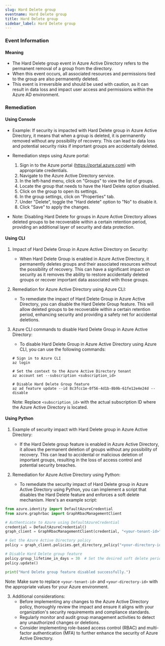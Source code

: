 ```yaml
--- 
slug: Hard Delete group
eventname: Hard Delete group
title: Hard Delete group
sidebar_label: Hard Delete group
---
```

                       
### Event Information

#### Meaning

- The Hard Delete group event in Azure Active Directory refers to the permanent removal of a group from the directory.
- When this event occurs, all associated resources and permissions tied to the group are also permanently deleted.
- This event is irreversible and should be used with caution, as it can result in data loss and impact user access and permissions within the Azure AD environment.

### Remediation

#### Using Console

- Example: If security is impacted with Hard Delete group in Azure Active Directory, it means that when a group is deleted, it is permanently removed without any possibility of recovery. This can lead to data loss and potential security risks if important groups are accidentally deleted.

- Remediation steps using Azure portal:
  1. Sign in to the Azure portal (https://portal.azure.com) with appropriate credentials.
  2. Navigate to the Azure Active Directory service.
  3. In the left-hand menu, click on "Groups" to view the list of groups.
  4. Locate the group that needs to have the Hard Delete option disabled.
  5. Click on the group to open its settings.
  6. In the group settings, click on "Properties" tab.
  7. Under "Delete", toggle the "Hard delete" option to "No" to disable it.
  8. Click "Save" to apply the changes.

- Note: Disabling Hard Delete for groups in Azure Active Directory allows deleted groups to be recoverable within a certain retention period, providing an additional layer of security and data protection.

#### Using CLI

1. Impact of Hard Delete Group in Azure Active Directory on Security:
   - When Hard Delete Group is enabled in Azure Active Directory, it permanently deletes groups and their associated resources without the possibility of recovery. This can have a significant impact on security as it removes the ability to restore accidentally deleted groups or recover important data associated with those groups.

2. Remediation for Azure Active Directory using Azure CLI:
   - To remediate the impact of Hard Delete Group in Azure Active Directory, you can disable the Hard Delete Group feature. This will allow deleted groups to be recoverable within a certain retention period, enhancing security and providing a safety net for accidental deletions.

3. Azure CLI commands to disable Hard Delete Group in Azure Active Directory:
   - To disable Hard Delete Group in Azure Active Directory using Azure CLI, you can use the following commands:

   ```
   # Sign in to Azure CLI
   az login

   # Set the context to the Azure Active Directory tenant
   az account set --subscription <subscription_id>

   # Disable Hard Delete Group feature
   az ad feature update --id 8c3fcc1e-0f56-4d1b-8b9b-61fe12e4e24d --disable
   ```

   Note: Replace `<subscription_id>` with the actual subscription ID where the Azure Active Directory is located.

#### Using Python

1. Example of security impact with Hard Delete group in Azure Active Directory:
   - If the Hard Delete group feature is enabled in Azure Active Directory, it allows the permanent deletion of groups without any possibility of recovery. This can lead to accidental or malicious deletion of important groups, resulting in the loss of access control and potential security breaches.

2. Remediation for Azure Active Directory using Python:
   - To remediate the security impact of Hard Delete group in Azure Active Directory using Python, you can implement a script that disables the Hard Delete feature and enforces a soft delete mechanism. Here's an example script:

```python
from azure.identity import DefaultAzureCredential
from azure.graphrbac import GraphRbacManagementClient

# Authenticate to Azure using DefaultAzureCredential
credential = DefaultAzureCredential()
graph_client = GraphRbacManagementClient(credential, "<your-tenant-id>")

# Get the Azure Active Directory policy
policy = graph_client.policies.get_directory_policy("<your-directory-id>")

# Disable Hard Delete group feature
policy.group_lifetime_in_days = 30  # Set the desired soft delete period
policy.update()

print("Hard Delete group feature disabled successfully.")
```

Note: Make sure to replace `<your-tenant-id>` and `<your-directory-id>` with the appropriate values for your Azure environment.

3. Additional considerations:
   - Before implementing any changes to the Azure Active Directory policy, thoroughly review the impact and ensure it aligns with your organization's security requirements and compliance standards.
   - Regularly monitor and audit group management activities to detect any unauthorized changes or deletions.
   - Consider implementing role-based access control (RBAC) and multi-factor authentication (MFA) to further enhance the security of Azure Active Directory.


 